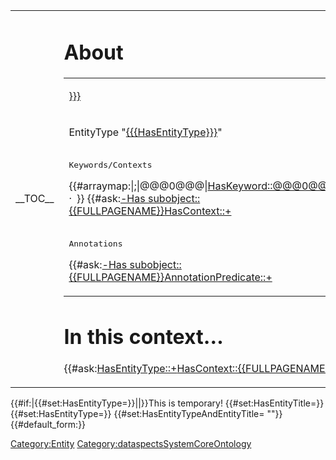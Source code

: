 <includeonly>
{|class=wikitextpostertable width=100%
|
__TOC__
|
= About =
{|class=wikitextpostertable width=100% cellpadding=20
|[[HasEntityBlurb::{{{HasEntityBlurb|}}}]]
|-
|EntityType "[[{{{HasEntityType}}}]]"
|-
|
<div style="font-family:monospace;">Keywords/Contexts</div>
{{#arraymap:{{{Keywords|}}}|;|@@@0@@@|<span class="Keyword">[[HasKeyword::@@@0@@@]]</span>&ensp;|&middot;&ensp;}}
{{#ask:[[-Has subobject::{{FULLPAGENAME}}]][[HasContext::+]]
|mainlabel=-
|?HasContext=
|?HasComment=
|format=template
|template=ContextResultItem
|link=none
}}
|-
|<div style="font-family:monospace;">Annotations</div>
{{#ask:[[-Has subobject::{{FULLPAGENAME}}]][[AnnotationPredicate::+]]
|mainlabel=-
|?AnnotationPredicate
|?AnnotationObject
|?AnnotationType
|sort=AnnotationPredicate
|format=template
|template=AnnotationResultItem
|link=none
}}
|}
= In this context&hellip; =
{{#ask:[[HasEntityType::+]][[HasContext::{{FULLPAGENAME}}]]
|format=ul
}}

= What links here? =
{{Special:WhatLinksHere/{{FULLPAGENAME}}}}
= CONTENT =
''See below&hellip;''
<headertabs/>
|}
{{DISPLAYTITLE:{{{HasEntityType}}} "{{{HasEntityTitle}}}"}}
{{#if:{{{1|}}}|{{#set:HasEntityType={{{1}}}}}||}}<noinclude>This is temporary!</noinclude>
{{#set:HasEntityTitle={{{HasEntityTitle}}}}}
{{#set:HasEntityType={{{HasEntityType}}}}}
{{#set:HasEntityTypeAndEntityTitle={{{HasEntityType}}} "{{{HasEntityTitle}}}"}}
{{#default_form:{{{HasEntityType}}}}}[[Category:Entity]]</includeonly>
<noinclude>[[Category:dataspectsSystemCoreOntology]]</noinclude>
